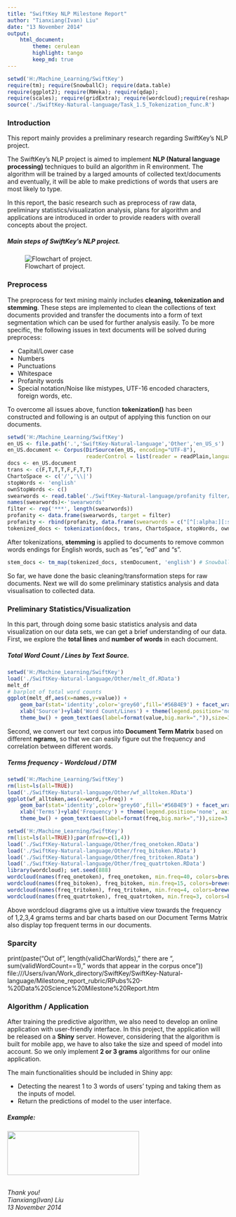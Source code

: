 ```yaml
---
title: "SwiftKey NLP Milestone Report"
author: "Tianxiang(Ivan) Liu"
date: "13 November 2014"
output: 
    html_document:
        theme: cerulean
        highlight: tango
        keep_md: true
---
```


```r
setwd('H:/Machine_Learning/SwiftKey')
require(tm); require(SnowballC); require(data.table)
require(ggplot2); require(RWeka); require(qdap);
require(scales); require(gridExtra); require(wordcloud);require(reshape2)
source('./SwiftKey-Natural-language/Task_1.5_Tokenization_func.R')
```

### Introduction
This report mainly provides a preliminary research regarding SwiftKey's NLP project.

The SwiftKey's NLP project is aimed to implement **NLP (Natural language processing)** techniques to build an algorithm in R environment. The algorithm will be trained by a larged amounts of collected text/documents and eventually, it will be able to make predictions of words that users are most likely to type. 

In this report, the basic research such as preprocess of raw data, preliminary statistics/visualization analysis, plans for algorithm and applications are introduced in order to provide readers with overall concepts about the project.

##### Main steps of SwiftKey's NLP project. 

![Flowchart of project.](flowchart.png)

### Preprocess
The preprocess for text mining mainly includes **cleaning, tokenization and stemming**. These steps are implemented to clean the collections of text documents provided and transfer the documents into a form of text segmentation which can be used for further analysis easily. To be more specific, the following issues in text documents will be solved during preprocess:

- Capital/Lower case
- Numbers
- Punctuations
- Whitespace
- Profanity words
- Special notation/Noise like mistypes, UTF-16 encoded characters, foreign words, etc.

To overcome all issues above, function **tokenization()** has been constructed and following is an output of applying this function on our documents.
 
```r
setwd('H:/Machine_Learning/SwiftKey')
en_US <- file.path('.','SwiftKey-Natural-language','Other','en_US_s')
en_US.document <- Corpus(DirSource(en_US, encoding="UTF-8"), 
                         readerControl = list(reader = readPlain,language = "en_US",load = TRUE))
docs <- en_US.document
trans <- c(F,T,T,T,F,F,T,T)
ChartoSpace <- c('/','\\|')
stopWords <- 'english'
ownStopWords <- c()
swearwords <- read.table('./SwiftKey-Natural-language/profanity filter/en', sep='\n')
names(swearwords)<-'swearwords'
filter <- rep('***', length(swearwords))
profanity <- data.frame(swearwords, target = filter)
profanity <- rbind(profanity, data.frame(swearwords = c("[^[:alpha:][:space:]']","â ","ã","ð"), target = c(" ","'","'","'")))
tokenized_docs <- tokenization(docs, trans, ChartoSpace, stopWords, ownStopWords, profanity)
```

After tokenizations, **stemming** is applied to documents to remove common words endings for English words, such as "es", "ed" and "s". 

```r
stem_docs <- tm_map(tokenized_docs, stemDocument, 'english') # SnowballStemmer
```

So far, we have done the basic cleaning/transformation steps for raw documents. Next we will do some preliminary statistics analysis and data visualisation to collected data.

### Preliminary Statistics/Visualization
In this part, through doing some basic statistics analysis and data visualization on our data sets, we can get a brief understanding of our data. 
First, we explore the **total lines** and **number of words** in each document.

##### Total Word Count / Lines by Text Source. 

```r
setwd('H:/Machine_Learning/SwiftKey')
load('./SwiftKey-Natural-language/Other/melt_df.RData')
melt_df
# barplot of total word counts
ggplot(melt_df,aes(x=names,y=value)) + 
    geom_bar(stat='identity',color='grey60',fill='#56B4E9') + facet_wrap(~variable, scales = "free") + 
    xlab('Source')+ylab('Word Count/Lines') + theme(legend.position='none') + 
    theme_bw() + geom_text(aes(label=format(value,big.mark=",")),size=3,labels=comma,vjust=-0.2) 
```

Second, we convert our text corpus into **Document Term Matrix** based on different **ngrams**, so that we can easily figure out the frequency and correlation between different words. 

##### Terms frequency - Wordcloud / DTM

```r
setwd('H:/Machine_Learning/SwiftKey')
rm(list=ls(all=TRUE))
load('./SwiftKey-Natural-language/Other/wf_alltoken.RData')
ggplot(wf_alltoken,aes(x=word,y=freq)) + 
    geom_bar(stat='identity',color='grey60',fill='#56B4E9') + facet_wrap(~ngrams, scales = "free", ncol=1,nrow=4) + 
    xlab('Terms')+ylab('Frequency') + theme(legend.position='none', axis.title.x = element_text(size=3), axis.title.y = element_text(size=3), axis.text.x  = element_text(angle=45, hjust=1)) + 
    theme_bw() + geom_text(aes(label=format(freq,big.mark=",")),size=3 ,labels=comma,vjust=-0.2)
```
```r
setwd('H:/Machine_Learning/SwiftKey')
rm(list=ls(all=TRUE));par(mfrow=c(1,4))
load('./SwiftKey-Natural-language/Other/freq_onetoken.RData')
load('./SwiftKey-Natural-language/Other/freq_bitoken.RData')
load('./SwiftKey-Natural-language/Other/freq_tritoken.RData')
load('./SwiftKey-Natural-language/Other/freq_quatrtoken.RData')
library(wordcloud); set.seed(888)
wordcloud(names(freq_onetoken), freq_onetoken, min.freq=40, colors=brewer.pal(6, 'Dark2'), rot.per=.2)
wordcloud(names(freq_bitoken), freq_bitoken, min.freq=15, colors=brewer.pal(6, 'Dark2'), rot.per=.2)
wordcloud(names(freq_tritoken), freq_tritoken, min.freq=4, colors=brewer.pal(6, 'Dark2'), rot.per=.2)
wordcloud(names(freq_quatrtoken), freq_quatrtoken, min.freq=3, colors=brewer.pal(6, 'Dark2'), rot.per=.2)
```

Above wordcloud diagrams give us a intuitive view towards the frequency of 1,2,3,4 grams terms and bar charts based on our Document Terms Matrix also display top frequent terms in our documents. 

### Sparcity
print(paste("Out of ", length(validCharWords)," there are ", sum(validWordCount==1), " words that appear in the corpus once"))
file:///Users/ivan/Work_directory/SwiftKey/SwiftKey-Natural-language/Milestone_report_rubric/RPubs%20-%20Data%20Science%20Milestone%20Report.htm

### Algorithm / Application
After training the predictive algorithm, we also need to develop an online application with user-friendly interface. In this project, the application will be released on a **Shiny** server. However, considering that the algorithm is built for mobile app, we have to also take the size and speed of model into account. So we only implement **2 or 3 grams** algorithms for our online application.

The main functionalities should be included in Shiny app:

- Detecting the nearest 1 to 3 words of users' typing and taking them as the inputs of model. 
- Return the predictions of model to the user interface.

##### Example: 

<img src="app.png" width="300" height="100">

*<br>Thank you!<br>*
*Tianxiang(Ivan) Liu<br>*
*13 November 2014*
